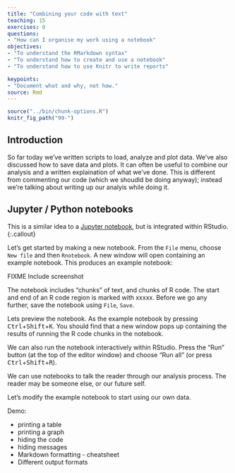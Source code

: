 ```yaml
---
title: "Combining your code with text"
teaching: 15
exercises: 0
questions:
- "How can I organise my work using a notebook"
objectives:
- "To understand the RMarkdown syntax"
- "To understand how to create and use a notebook"
- "To understand how to use Knitr to write reports"

keypoints:
- "Document what and why, not how."
source: Rmd
---
```


```r
source("../bin/chunk-options.R")
knitr_fig_path("99-")
```

## Introduction

So far today we've written scripts to load, analyze and plot data.   We've also discussed how to save data and plots.  It can often be useful to combine our analysis and a written explaination of what we've done.    This is different from commenting our code (which we shoudld be doing anyway); instead we're talking about writing up our analyis while doing it.

## Jupyter / Python notebooks 
This is a similar idea to a [Jupyter notebook](http://jupyter.org/), but is integrated within RStudio.
{:.callout}

Let's get started by making a new notebook.  From the `File` menu, choose `New file` and then `Rnotebook`.   A new window will open containing an example notebook.
This produces an example notebook:

FIXME Include screenshot


The notebook includes "chunks" of text, and chunks of R code.   The start and end of an R code region is marked with xxxxx.  Before we go any further, save the notebook using `File`, `Save`. 

Lets preview the notebook.  As the example notebook by pressing <kbd>Ctrl</kbd>+<kbd>Shift</kbd>+<kbd>K</kbd>.   You should find that a new window pops up containing the results of running the R code chunks in the notebook.   

We can also run the notebook interactively within RStudio.  Press the "Run" button (at the top of the editor window) and choose "Run all" (or press <kbd>Ctrl</kbd>+<kbd>Shift</kbd>+<kbd>R</kbd>).   

We can use notebooks to talk the reader through our analysis process. The reader may be someone else, or our future self.


Let's modify the example notebook to start using our own data.

Demo:

* printing a table
* printing a graph
* hiding the code
* hiding messages
* Markdown formatting - cheatsheet
* Different output formats






